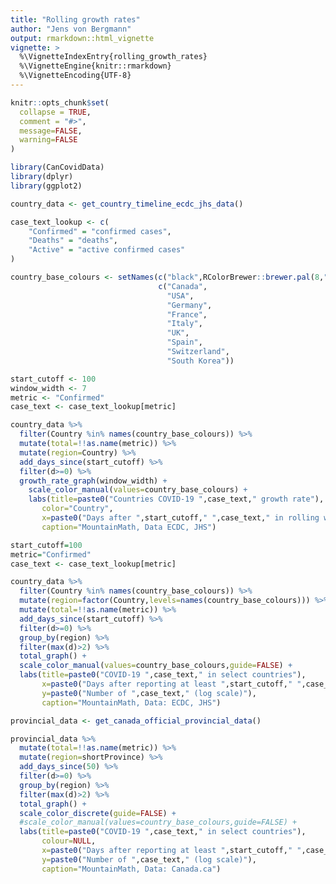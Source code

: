 ```yaml
---
title: "Rolling growth rates"
author: "Jens von Bergmann"
output: rmarkdown::html_vignette
vignette: >
  %\VignetteIndexEntry{rolling_growth_rates}
  %\VignetteEngine{knitr::rmarkdown}
  %\VignetteEncoding{UTF-8}
---
```


```r
knitr::opts_chunk$set(
  collapse = TRUE,
  comment = "#>",
  message=FALSE, 
  warning=FALSE
)
```

```r
library(CanCovidData)
library(dplyr)
library(ggplot2)
```

```r
country_data <- get_country_timeline_ecdc_jhs_data()
```

```r
case_text_lookup <- c(
    "Confirmed" = "confirmed cases",
    "Deaths" = "deaths",
    "Active" = "active confirmed cases"
)

country_base_colours <- setNames(c("black",RColorBrewer::brewer.pal(8,"Dark2")),
                                 c("Canada",
                                   "USA",
                                   "Germany",
                                   "France",
                                   "Italy",
                                   "UK",
                                   "Spain",
                                   "Switzerland",
                                   "South Korea"))

```

```r
start_cutoff <- 100
window_width <- 7
metric <- "Confirmed"
case_text <- case_text_lookup[metric]

country_data %>%
  filter(Country %in% names(country_base_colours)) %>%
  mutate(total=!!as.name(metric)) %>%
  mutate(region=Country) %>%
  add_days_since(start_cutoff) %>%
  filter(d>=0) %>%
  growth_rate_graph(window_width) +
    scale_color_manual(values=country_base_colours) +
    labs(title=paste0("Countries COVID-19 ",case_text," growth rate"),
       color="Country",
       x=paste0("Days after ",start_cutoff," ",case_text," in rolling window"),
       caption="MountainMath, Data ECDC, JHS") 

```




```r
start_cutoff=100
metric="Confirmed"
case_text <- case_text_lookup[metric]

country_data %>%
  filter(Country %in% names(country_base_colours)) %>%
  mutate(region=factor(Country,levels=names(country_base_colours))) %>%
  mutate(total=!!as.name(metric)) %>%
  add_days_since(start_cutoff) %>%
  filter(d>=0) %>%
  group_by(region) %>%
  filter(max(d)>2) %>%
  total_graph() +
  scale_color_manual(values=country_base_colours,guide=FALSE) +
  labs(title=paste0("COVID-19 ",case_text," in select countries"),
       x=paste0("Days after reporting at least ",start_cutoff," ",case_text),
       y=paste0("Number of ",case_text," (log scale)"),
       caption="MountainMath, Data: ECDC, JHS") 
```


```r
provincial_data <- get_canada_official_provincial_data() 

provincial_data %>%
  mutate(total=!!as.name(metric)) %>%
  mutate(region=shortProvince) %>%
  add_days_since(50) %>%
  filter(d>=0) %>%
  group_by(region) %>%
  filter(max(d)>2) %>%
  total_graph() +
  scale_color_discrete(guide=FALSE) +
  #scale_color_manual(values=country_base_colours,guide=FALSE) +
  labs(title=paste0("COVID-19 ",case_text," in select countries"),
       colour=NULL,
       x=paste0("Days after reporting at least ",start_cutoff," ",case_text),
       y=paste0("Number of ",case_text," (log scale)"),
       caption="MountainMath, Data: Canada.ca") 
```

